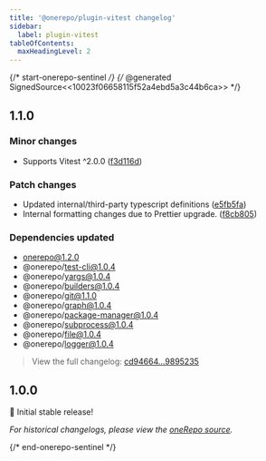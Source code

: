 ```yaml
---
title: '@onerepo/plugin-vitest changelog'
sidebar:
  label: plugin-vitest
tableOfContents:
  maxHeadingLevel: 2
---
```


{/* start-onerepo-sentinel */}
{/* @generated SignedSource<<10023f06658115f52a4ebd5a3c44b6ca>> */}

## 1.1.0

### Minor changes

- Supports Vitest ^2.0.0 ([f3d116d](https://github.com/paularmstrong/onerepo/commit/f3d116d4a846c9f21051b01370caec80526ef2c0))

### Patch changes

- Updated internal/third-party typescript definitions ([e5fb5fa](https://github.com/paularmstrong/onerepo/commit/e5fb5fa0e9fbe6ff18c2d993cb22119a3908df73))
- Internal formatting changes due to Prettier upgrade. ([f8cb805](https://github.com/paularmstrong/onerepo/commit/f8cb80550ceabdce6ff6c13bf22466a59e694b0f))

### Dependencies updated

- onerepo@1.2.0
- @onerepo/test-cli@1.0.4
- @onerepo/yargs@1.0.4
- @onerepo/builders@1.0.4
- @onerepo/git@1.1.0
- @onerepo/graph@1.0.4
- @onerepo/package-manager@1.0.4
- @onerepo/subprocess@1.0.4
- @onerepo/file@1.0.4
- @onerepo/logger@1.0.4

> View the full changelog: [cd94664...9895235](https://github.com/paularmstrong/onerepo/compare/cd9466419b207f690e55f87d0e4632eebdc0ca6a...98952352d3c32adf853657e46e14f12fe1737992)

## 1.0.0

🎉 Initial stable release!

_For historical changelogs, please view the [oneRepo source](https://github.com/paularmstrong/onerepo/tree/main/plugins/plugin-vitest)._

{/* end-onerepo-sentinel */}
